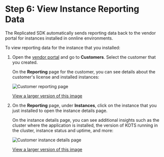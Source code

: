 # Step 6: View Instance Reporting Data

The Replicated SDK automatically sends reporting data back to the vendor portal for instances installed in onnline environments.

To view reporting data for the instance that you installed:

1. Open the [vendor portal](https://vendor.replicated.com/) and go to **Customers**. Select the customer that you created.

    On the **Reporting** page for the customer, you can see details about the customer's license and installed instances:

    ![Customer reporting page](/images/tutorial-gitea-customer-reporting.png)

    [View a larger version of this image](/images/tutorial-gitea-customer-reporting.png)

1. On the **Reporting** page, under **Instances**, click on the instance that you just installed to open the instance details page.

    On the instance details page, you can see additional insights such as the cluster where the application is installed, the version of KOTS running in the cluster, instance status and uptime, and more:

    ![Customer instance details page](/images/tutorial-gitea-instance-insights.png)

    [View a larger version of this image](/images/tutorial-gitea-instance-insights.png)
